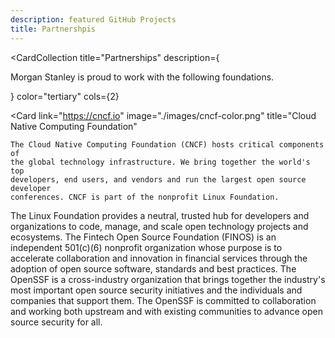 ```yaml
---
description: featured GitHub Projects
title: Partnershpis
---
```


<CardCollection
  title="Partnerships"
  description={
    <p>Morgan Stanley is proud to work with the following foundations.</p>
  }
  color="tertiary"
  cols={2}
>
  <Card
    link="https://cncf.io"
    image="./images/cncf-color.png"
    title="Cloud Native Computing Foundation"
  >
    The Cloud Native Computing Foundation (CNCF) hosts critical components of
    the global technology infrastructure. We bring together the world's top
    developers, end users, and vendors and run the largest open source developer
    conferences. CNCF is part of the nonprofit Linux Foundation.
  </Card>
  <Card
    link="https://linuxfoundation.org"
    image="./images/lf-stacked-color.png"
    title="Linux Foundation"
  >
    The Linux Foundation provides a neutral, trusted hub for developers and
    organizations to code, manage, and scale open technology projects and
    ecosystems.
  </Card>
  <Card
    image="./images/FINOS_Icon_Wordmark_RGB.png"
    link="https://finos.org"
    title="Fintech Open Source Foundation (FINOS)"
  >
    The Fintech Open Source Foundation (FINOS) is an independent 501(c)(6)
    nonprofit organization whose purpose is to accelerate collaboration and
    innovation in financial services through the adoption of open source
    software, standards and best practices.
  </Card>
  <Card
    link="https://openssf.org"
    image="./images/OpenSSF-stacked-color.png"
    title="OpenSSF"
  >
    The OpenSSF is a cross-industry organization that brings together the
    industry's most important open source security initiatives and the
    individuals and companies that support them. The OpenSSF is committed to
    collaboration and working both upstream and with existing communities to
    advance open source security for all.
  </Card>
</CardCollection>
